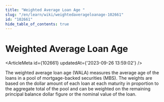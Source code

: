 ```yaml
---
title: "Weighted Average Loan Age "
slug: "/en/learn/wiki/weightedaverageloanage-102661"
id: "102661"
hide_table_of_contents: true
---
```



# Weighted Average Loan Age 

<ArticleMeta id={102661} updatedAt={'2023-09-26 13:59:02'} />
<div className='border-solid border-b border-t-0 my-4 border-[var(--ifm-color-gray-300)]' />

The weighted average loan age (WALA) measures the average age of the loans in a pool of mortgage-backed securities (MBS). The weights are based on the dollar amount of each loan at each maturity in proportion to the aggregate total of the pool and can be weighted on the remaining principal balance dollar figure or the nominal value of the loan.
